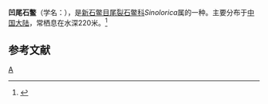 {{Speciesbox
| taxon = Sinolorica scissurata
| binomial_authority = Xu
}}
'''凹尾石鳖'''（学名：''{{lang|la|Sinolorica scissurata}}''），是[[新石鳖目|新石鳖目]][[尾裂石鳖科|尾裂石鳖科]]''Sinolorica''属的一种。主要分布于[[中国大陆|中国大陆]]，常栖息在水深220米。<ref>{{cite web|url=http://shell.sinica.edu.tw/chinese/shellbase_detail.php?science_no=3542|title=国际贝库：凹尾石鳖|publisher=台湾贝类资料库|accessdate=2009-08-11|archive-date=2016-03-04|archive-url=https://web.archive.org/web/20160304091451/http://shell.sinica.edu.tw/chinese/shellbase_detail.php?science_no=3542|dead-url=no}}</ref>

== 参考文献 ==
{{reflist}}
{{Taxonbar|from=Q10896562}}

[[Category:尾裂石鳖科|A]]